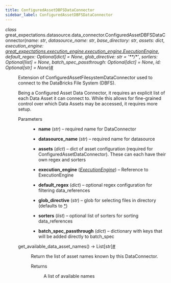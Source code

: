 ```yaml
---
title: ConfiguredAssetDBFSDataConnector
sidebar_label: ConfiguredAssetDBFSDataConnector
---
```



<section class="sphinx-api-doc" id="configuredassetdbfsdataconnector">

<dl class="py class">
<dt class="sig sig-object py" id="great_expectations.datasource.data_connector.ConfiguredAssetDBFSDataConnector">
<em class="property"><span class="pre">class</span><span class="w"> </span></em><span class="sig-prename descclassname"><span class="pre">great_expectations.datasource.data_connector.</span></span><span class="sig-name descname"><span class="pre">ConfiguredAssetDBFSDataConnector</span></span><span class="sig-paren">(</span><em class="sig-param"><span class="n"><span class="pre">name</span></span><span class="p"><span class="pre">:</span></span><span class="w"> </span><span class="n"><span class="pre">str</span></span></em>, <em class="sig-param"><span class="n"><span class="pre">datasource_name</span></span><span class="p"><span class="pre">:</span></span><span class="w"> </span><span class="n"><span class="pre">str</span></span></em>, <em class="sig-param"><span class="n"><span class="pre">base_directory</span></span><span class="p"><span class="pre">:</span></span><span class="w"> </span><span class="n"><span class="pre">str</span></span></em>, <em class="sig-param"><span class="n"><span class="pre">assets</span></span><span class="p"><span class="pre">:</span></span><span class="w"> </span><span class="n"><span class="pre">dict</span></span></em>, <em class="sig-param"><span class="n"><span class="pre">execution_engine</span></span><span class="p"><span class="pre">:</span></span><span class="w"> </span><span class="n"><a class="reference internal" href="../../execution_engine/ExecutionEngine_class" title="great_expectations.execution_engine.execution_engine.ExecutionEngine"><span class="pre">great_expectations.execution_engine.execution_engine.ExecutionEngine</span></a></span></em>, <em class="sig-param"><span class="n"><span class="pre">default_regex</span></span><span class="p"><span class="pre">:</span></span><span class="w"> </span><span class="n"><span class="pre">Optional</span><span class="p"><span class="pre">[</span></span><span class="pre">dict</span><span class="p"><span class="pre">]</span></span></span><span class="w"> </span><span class="o"><span class="pre">=</span></span><span class="w"> </span><span class="default_value"><span class="pre">None</span></span></em>, <em class="sig-param"><span class="n"><span class="pre">glob_directive</span></span><span class="p"><span class="pre">:</span></span><span class="w"> </span><span class="n"><span class="pre">str</span></span><span class="w"> </span><span class="o"><span class="pre">=</span></span><span class="w"> </span><span class="default_value"><span class="pre">'**/*'</span></span></em>, <em class="sig-param"><span class="n"><span class="pre">sorters</span></span><span class="p"><span class="pre">:</span></span><span class="w"> </span><span class="n"><span class="pre">Optional</span><span class="p"><span class="pre">[</span></span><span class="pre">list</span><span class="p"><span class="pre">]</span></span></span><span class="w"> </span><span class="o"><span class="pre">=</span></span><span class="w"> </span><span class="default_value"><span class="pre">None</span></span></em>, <em class="sig-param"><span class="n"><span class="pre">batch_spec_passthrough</span></span><span class="p"><span class="pre">:</span></span><span class="w"> </span><span class="n"><span class="pre">Optional</span><span class="p"><span class="pre">[</span></span><span class="pre">dict</span><span class="p"><span class="pre">]</span></span></span><span class="w"> </span><span class="o"><span class="pre">=</span></span><span class="w"> </span><span class="default_value"><span class="pre">None</span></span></em>, <em class="sig-param"><span class="n"><span class="pre">id</span></span><span class="p"><span class="pre">:</span></span><span class="w"> </span><span class="n"><span class="pre">Optional</span><span class="p"><span class="pre">[</span></span><span class="pre">str</span><span class="p"><span class="pre">]</span></span></span><span class="w"> </span><span class="o"><span class="pre">=</span></span><span class="w"> </span><span class="default_value"><span class="pre">None</span></span></em><span class="sig-paren">)</span><a class="headerlink" href="#great_expectations.datasource.data_connector.ConfiguredAssetDBFSDataConnector" title="Permalink to this definition">#</a></dt>
<dd><p>Extension of ConfiguredAssetFilesystemDataConnector used to connect to the DataBricks File System (DBFS).</p>
<p>Being a Configured Asset Data Connector, it requires an explicit list of each Data Asset it can
connect to. While this allows for fine-grained control over which Data Assets may be accessed,
it requires more setup.</p>
<dl class="field-list simple">
<dt class="field-odd">Parameters</dt>
<dd class="field-odd"><ul class="simple">
<li><p><strong>name</strong> (<em>str</em>) – required name for DataConnector</p></li>
<li><p><strong>datasource_name</strong> (<em>str</em>) – required name for datasource</p></li>
<li><p><strong>assets</strong> (<em>dict</em>) – dict of asset configuration (required for ConfiguredAssetDataConnector). These can each have their own regex and sorters</p></li>
<li><p><strong>execution_engine</strong> (<a class="reference internal" href="../../execution_engine/ExecutionEngine_class" title="great_expectations.execution_engine.ExecutionEngine"><em>ExecutionEngine</em></a>) – Reference to ExecutionEngine</p></li>
<li><p><strong>default_regex</strong> (<em>dict</em>) – optional regex configuration for filtering data_references</p></li>
<li><p><strong>glob_directive</strong> (<em>str</em>) – glob for selecting files in directory (defaults to <a href="#id1"><span class="problematic" id="id2">*</span></a>)</p></li>
<li><p><strong>sorters</strong> (<em>list</em>) – optional list of sorters for sorting data_references</p></li>
<li><p><strong>batch_spec_passthrough</strong> (<em>dict</em>) – dictionary with keys that will be added directly to batch_spec</p></li>
</ul>
</dd>
</dl>
<dl class="py method">
<dt class="sig sig-object py" id="great_expectations.datasource.data_connector.ConfiguredAssetDBFSDataConnector.get_available_data_asset_names">
<span class="sig-name descname"><span class="pre">get_available_data_asset_names</span></span><span class="sig-paren">(</span><span class="sig-paren">)</span> <span class="sig-return"><span class="sig-return-icon">→</span> <span class="sig-return-typehint"><span class="pre">List</span><span class="p"><span class="pre">[</span></span><span class="pre">str</span><span class="p"><span class="pre">]</span></span></span></span><a class="headerlink" href="#great_expectations.datasource.data_connector.ConfiguredAssetDBFSDataConnector.get_available_data_asset_names" title="Permalink to this definition">#</a></dt>
<dd><p>Return the list of asset names known by this DataConnector.</p>
<dl class="field-list simple">
<dt class="field-odd">Returns</dt>
<dd class="field-odd"><p>A list of available names</p>
</dd>
</dl>
</dd></dl>
</dd></dl>
</section>